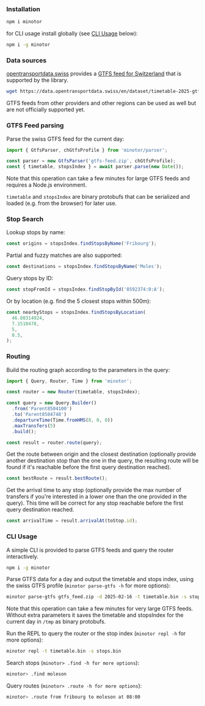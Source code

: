 ### Installation

```bash
npm i minotor
```

for CLI usage install globally (see [CLI Usage](#cli-usage) below):

```bash
npm i -g minotor
```

### Data sources

[opentransportdata.swiss](opentransportdata.swiss) provides a [GTFS feed for Switzerland](https://data.opentransportdata.swiss/en/dataset/timetable-2025-gtfs2020) that is supported by the library.

```bash
wget https://data.opentransportdata.swiss/en/dataset/timetable-2025-gtfs2020/permalink -O gtfs-feed.zip
```

GTFS feeds from other providers and other regions can be used as well but are not officially supported yet.

### GTFS Feed parsing

Parse the swiss GTFS feed for the current day:

```typescript
import { GtfsParser, chGtfsProfile } from 'minotor/parser';

const parser = new GtfsParser('gtfs-feed.zip', chGtfsProfile);
const { timetable, stopsIndex } = await parser.parse(new Date());
```

Note that this operation can take a few minutes for large GTFS feeds and requires a Node.js environment.

`timetable` and `stopsIndex` are binary protobufs that can be serialized and loaded (e.g. from the browser) for later use.

### Stop Search

Lookup stops by name:

```typescript
const origins = stopsIndex.findStopsByName('Fribourg');
```

Partial and fuzzy matches are also supported:

```typescript
const destinations = stopsIndex.findStopsByName('Moles');
```

Query stops by ID:

```typescript
const stopFromId = stopsIndex.findStopById('8592374:0:A');
```

Or by location (e.g. find the 5 closest stops within 500m):

```typescript
const nearbyStops = stopsIndex.findStopsByLocation(
  46.80314924,
  7.1510478,
  5,
  0.5,
);
```

### Routing

Build the routing graph according to the parameters in the query:

```typescript
import { Query, Router, Time } from 'minotor';

const router = new Router(timetable, stopsIndex);

const query = new Query.Builder()
  .from('Parent8504100')
  .to('Parent8504748')
  .departureTime(Time.fromHMS(8, 0, 0))
  .maxTransfers(5)
  .build();

const result = router.route(query);
```

Get the route between origin and the closest destination (optionally provide another destination stop than the one in the query, the resulting route will be found if it's reachable before the first query destination reached).

```typescript
const bestRoute = result.bestRoute();
```

Get the arrival time to any stop (optionally provide the max number of transfers if you're interested in a lower one than the one provided in the query).
This time will be correct for any stop reachable before the first query destination reached.

```typescript
const arrivalTime = result.arrivalAt(toStop.id);
```

### CLI Usage

A simple CLI is provided to parse GTFS feeds and query the router interactively.

```bash
npm i -g minotor
```

Parse GTFS data for a day and output the timetable and stops index, using the swiss GTFS profile (`minotor parse-gtfs -h` for more options):

```bash
minotor parse-gtfs gtfs_feed.zip -d 2025-02-16 -t timetable.bin -s stops.bin -p CH
```

Note that this operation can take a few minutes for very large GTFS feeds.
Without extra parameters it saves the timetable and stopsIndex for the current day in `/tmp` as binary protobufs.

Run the REPL to query the router or the stop index (`minotor repl -h` for more options):

```bash
minotor repl -t timetable.bin -s stops.bin
```

Search stops (`minotor> .find -h for more options`):

```bash
minotor> .find moleson
```

Query routes (`minotor> .route -h for more options`):

```bash
minotor> .route from fribourg to moleson at 08:00
```
